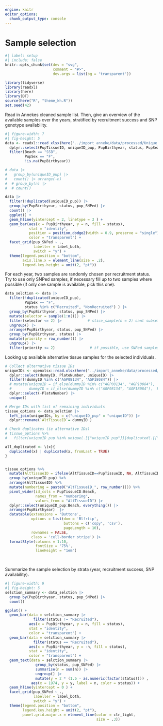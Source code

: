 ```yaml
---
engine: knitr
editor_options: 
  chunk_output_type: console
---
```


# Sample selection

```r
#| label: setup
#| include: false
knitr::opts_chunk$set(dev = "svg",
                      comment = "#>",
                      dev.args = list(bg = "transparent"))

library(tidyverse)
library(readxl)
library(here)
library(DT)
source(here("R", "theme_kh.R"))
set.seed(42)
```

Read in Annekes cleaned sample list.
Then, give an overview of the available samples over the years, stratified by recruitment success and SNP genotype availability.


```r
#| figure-width: 7
#| fig-height: 5
data <- readxl::read_xlsx(here("../import_anneke/data/processed/Unique_filtered_dataset_2022.xlsx")) |> 
  dplyr::select(PupTissueID, uniqueID_pup, PupBirthyear, status, PupSex, pup_SNPed, Beach) |> 
  filter(Beach == "SSB",
         PupSex == "F",
         !is.na(PupBirthyear))

# data |> 
#   group_by(uniqueID_pup) |> 
#   count() |> arrange(-n) 
#  # group_by(n) |>
#  # count()

data |> 
  filter(!duplicated(uniqueID_pup)) |> 
  group_by(PupBirthyear, status, pup_SNPed) |> 
  count() |> 
  ggplot() +
  geom_hline(yintercept = 2, linetype = 3 ) +
  geom_bar(aes(x = PupBirthyear, y = n, fill = status),
           stat = "identity",
           position = position_dodge2(width = 0.9, preserve = "single"),
           color = "transparent") +
  facet_grid(pup_SNPed ~ .,
             labeller = label_both,
             switch = "y") +
  theme(legend.position = "bottom",
        axis.line.x = element_line(size = .2),
        legend.key.height = unit(2, "pt"))
```

For each year, two samples are randomly chosen per recruitment status.
Try to use only SNPed samples, if necessary  fill up to two samples where possible (if only one sample is available, pick this one).

```r
data_selction <- data |> 
  filter(!duplicated(uniqueID_pup),
         PupSex == "F",
         status %in% c("Recruited", "NonRecruited") ) |> 
  group_by(PupBirthyear, status, pup_SNPed) |> 
  mutate(selector = sample(1:n())) |> 
  filter(selector <= 2) |>            # slice_sample(n = 2) cant subset for years with only one sample 
  ungroup() |> 
  arrange(PupBirthyear, status, pup_SNPed) |> 
  group_by(PupBirthyear, status) |> 
  mutate(priority = row_number()) |>
  ungroup() |> 
  filter(priority <= 2)                # if possible, use SNPed samples, fill up if necessary
```

Looking up available alternative tissue samples for the selected individuals.

```r
# Collect alternative tissue IDs
uniqueIDs <- openxlsx::read.xlsx(here("../import_anneke/data/processed/all_msat_genotypes_uniqueID.xlsx")) %>%
  dplyr::select(dummyID, PlateNumber, uniqueID) |> 
  filter(!dummyID %in% c("AGP08134", "AGP18084")) |>
  # mutate(uniqueID = if_else(dummyID %in% c("AGP08134", "AGP18084"),  NA_character_ , uniqueID),   # annekes approach, keeps NA, NA row
  #        dummyID = if_else(dummyID %in% c("AGP08134", "AGP18084"),  NA_character_ , dummyID)) |>  # ...134/139 match, genetic mother mismatch for ...84
  dplyr::select(-PlateNumber) |> 
  unique()

# Merge IDs with list of remaining individuals
tissue_options <- data_selction |> 
  left_join(uniqueIDs, by = c("uniqueID_pup" = "uniqueID")) |> 
  dplyr::rename(`AltTissueID`= dummyID )

# Check duplicates (ie alternative IDs)
# tissue_options %>%
#   filter(uniqueID_pup %in% unique(.[["uniqueID_pup"]][duplicated(.[["uniqueID_pup"]])]))

all_duplicated <- \(x){
  duplicated(x) | duplicated(x, fromLast = TRUE)
}


tissue_options %>%
  mutate(AltTissueID = ifelse(AltTissueID==PupTissueID, NA, AltTissueID)) %>%
  group_by(uniqueID_pup) %>%
  arrange(AltTissueID) %>%
  mutate(numbering = paste0("AltTissueID_", row_number())) %>%
  pivot_wider(id_cols = PupTissueID:Beach,
              names_from = "numbering",
              values_from = "AltTissueID") |> 
  dplyr::select(uniqueID_pup:Beach, everything()) |> 
  arrange(PupBirthyear)  |> 
  datatable(extensions = 'Buttons',
            options = list(dom = 'Blfrtip',
                           buttons = c('copy', 'csv'),
                           pageLength = 10), 
            rownames = FALSE, 
            class = 'cell-border stripe') |>  
  formatStyle(columns = 1:10,
              fontSize = '75%',
              lineHeight = "1em")
```
<br>

Summarize the sample selection by strata (year, recruitment success, SNP availability).

```r
#| figure-width: 9
#| fig-height: 5
selction_summary <- data_selction |> 
  group_by(PupBirthyear, status, pup_SNPed) |> 
  count() 

ggplot() +
  geom_bar(data = selction_summary |> 
             filter(status != "Recruited"),
           aes(x = PupBirthyear, y = n, fill = status),
           stat = "identity",
           color = "transparent") +
  geom_bar(data = selction_summary |> 
             filter(status == "Recruited"),
           aes(x = PupBirthyear, y = -n, fill = status),
           stat = "identity",
           color = "transparent") +
  geom_text(data = selction_summary |>
              group_by(status, pup_SNPed) |> 
              summarise(n = sum(n)) |> 
              ungroup() |> 
              mutate(y = 2 * (1.5 - as.numeric(factor(status)))) ,
            aes(x = 1974, y = y, label = n, color = status)) +
  geom_hline(yintercept = 0 ) +
  facet_grid(pup_SNPed ~ ., 
             labeller = label_both,
             switch = "y") +
  theme(legend.position = "bottom",
        legend.key.height = unit(2, "pt"),
        panel.grid.major.x = element_line(color = clr_light,
                                          size = .3))
```

